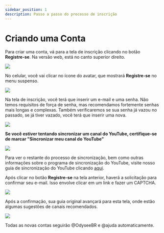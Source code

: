 ---
sidebar_position: 1
description: Passo a passo do processo de inscrição
---

# Criando uma Conta

Para criar uma conta, vá para a tela de inscrição clicando no botão **Registre-se**. Na versão web, está no canto superior direito.

![](https://i.imgur.com/59HsYjZ.jpg)


No celular, você vai clicar no ícone do avatar, que mostrará **Registre-se** no menu suspenso.

![](https://i.imgur.com/hGOB1zG.png)

Na tela de inscrição, você terá que inserir um e-mail e uma senha. Não temos requisitos de força de senha, mas recomendamos fortemente senhas mais longas e complexas. Também verificaremos se sua senha já vazou no passado, se já tiver vazado, você terá que inserir uma nova.

![](https://i.imgur.com/k6OlCxi.png)

**Se você estiver tentando sincronizar um canal do YouTube, certifique-se de marcar "Sincronizar meu canal do YouTube"**

![](https://i.imgur.com/DfOXLeM.png)

Para ver o restante do processo de sincronização, bem como outras informações sobre o programa de sincronização do YouTube, visite nosso guia de sincronização do YouTube clicando [aqui](http://chihuahuaspin.com/).

Após clicar no botão **Registre-se** na tela anterior, haverá a solicitação para confirmar seu e-mail. Isso envolve clicar em um link e fazer um CAPTCHA.

![](https://i.imgur.com/P9ckfiY.png)

Após a confirmação, sua guia original avançará para esta tela, onde estão algumas sugestões de canais recomendados. 

![](https://i.imgur.com/yq7x9wj.png)

Todas as novas contas seguirão @OdyseeBR e @ajuda automaticamente.

